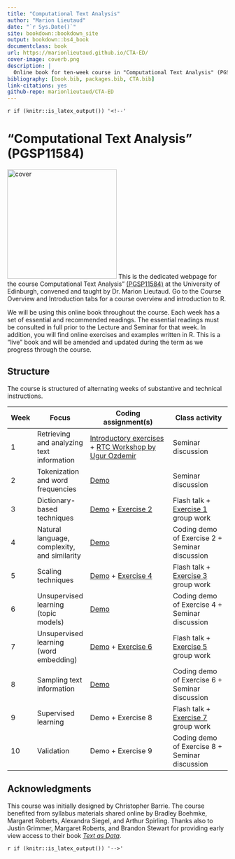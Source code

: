```yaml
---
title: "Computational Text Analysis"
author: "Marion Lieutaud"
date: "`r Sys.Date()`"
site: bookdown::bookdown_site
output: bookdown::bs4_book
documentclass: book
url: https://marionlieutaud.github.io/CTA-ED/
cover-image: coverb.png
description: |
  Online book for ten-week course in "Computational Text Analysis" (PGSP11584)
bibliography: [book.bib, packages.bib, CTA.bib]
link-citations: yes
github-repo: marionlieutaud/CTA-ED
---
```

`r if (knitr::is_latex_output()) '<!--'`

# "Computational Text Analysis" (PGSP11584) {.unnumbered}

![cover](coverb.png){.cover width="250"} This is the dedicated webpage for the course Computational Text Analysis" [(PGSP11584)](http://www.drps.ed.ac.uk/23-24/dpt/cxpgsp11584.htm) at the University of Edinburgh, convened and taught by Dr. Marion Lieutaud. Go to the Course Overview and Introduction tabs for a course overview and introduction to R.

We will be using this online book throughout the course. Each week has a set of essential and recommended readings. The essential readings must be consulted in full prior to the Lecture and Seminar for that week. In addition, you will find online exercises and examples written in R. This is a "live" book and will be amended and updated during the term as we progress through the course.

## Structure

The course is structured of alternating weeks of substantive and technical instructions.

| Week | Focus                                        | Coding assignment(s)                                                                                                                                                              | Class activity                                                                                                             |
|------|----------------------------------------------|-----------------------------------------------------------------------------------------------------------------------------------------------------------------------------------|----------------------------------------------------------------------------------------------------------------------------|
| 1    | Retrieving and analyzing text information    | [Introductory exercises](https://marionlieutaud.github.io/CTA-ED/introduction-to-r.html) + [RTC Workshop by Ugur Ozdemir](https://research-training-centre.sps.ed.ac.uk/micro-methods/) | Seminar discussion                                           |
| 2    | Tokenization and word frequencies            | [Demo](https://marionlieutaud.github.io/CTA-ED/week-2-demo.html)                                                                                                                        | Seminar discussion                                                                                                         |
| 3    | Dictionary-based techniques                  | [Demo](https://marionlieutaud.github.io/CTA-ED/week-3-demo.html) + [Exercise 2](https://marionlieutaud.github.io/CTA-ED/exercise-2-dictionary-based-methods.html)                             | Flash talk + [Exercise 1](https://marionlieutaud.github.io/CTA-ED/exercise-1-word-frequency-analysis.html) group work            |
| 4    | Natural language, complexity, and similarity | [Demo](https://marionlieutaud.github.io/CTA-ED/week-4-demo.html)                                                                                                                        | Coding demo of Exercise 2 + Seminar discussion                                                                             |
| 5    | Scaling techniques                           | [Demo](https://marionlieutaud.github.io/CTA-ED/week-5-demo.html) + [Exercise 4](https://marionlieutaud.github.io/CTA-ED/exercise-4-scaling-techniques.html)                                   | Flash talk + [Exercise 3](https://marionlieutaud.github.io/CTA-ED/exercise-3-comparison-and-complexity.html) group work          |
| 6    | Unsupervised learning (topic models)         | [Demo](https://marionlieutaud.github.io/CTA-ED/week-6-demo.html)                                                                                                                        | Coding demo of Exercise 4 + Seminar discussion                                                                             |
| 7    | Unsupervised learning (word embedding)       | [Demo](https://marionlieutaud.github.io/CTA-ED/week-7-demo.html) + [Exercise 6](https://marionlieutaud.github.io/CTA-ED/exercise-6-unsupervised-learning-word-embedding.html)                 | Flash talk + [Exercise 5](https://marionlieutaud.github.io/CTA-ED/exercise-5-unsupervised-learning-topic-models.html) group work |
| 8    | Sampling text information                    | [Demo](https://marionlieutaud.github.io/CTA-ED/week-8-demo.html)                                                                                                                        | Coding demo of Exercise 6 + Seminar discussion                                                                             |
| 9    | Supervised learning                          | Demo + Exercise 8                                                                                                                                                                             | Flash talk + [Exercise 7](https://marionlieutaud.github.io/CTA-ED/exercise-7-sampling-text-information.html) group work |
| 10   | Validation                                   | Demo + Exercise 9                                                                                                                                                                     | Coding demo of Exercise 8 + Seminar discussion                                                                          |


## Acknowledgments {.unnumbered}

This course was initially designed by Christopher Barrie. The course benefited from syllabus materials shared online by Bradley Boehmke, Margaret Roberts, Alexandra Siegel, and Arthur Spirling. Thanks also to Justin Grimmer, Margaret Roberts, and Brandon Stewart for providing early view access to their book [*Text as Data*](https://press.princeton.edu/books/hardcover/9780691207544/text-as-data).


`r if (knitr::is_latex_output()) '-->'`

